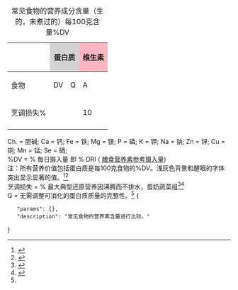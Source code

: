 {| class="wikitable sortable collapsible collapsed"
|+ 常见食物的营养成分含量（生的，未煮过的）每100克含量%DV
|-
! colspan=1 |
! style="background: lightgray" colspan=2 | 蛋白质
! style="background: lightpink" colspan=13 | 维生素
! style="background: lightblue" colspan=10 | 礦物
|-
! 食物
! DV
! Q
! A 
!  B1
! B2
! B3
! B5
! B6
! B9
! B12
! Ch.
! C
! D
! E
! K
! Ca
! Fe
! Mg
! P
! K
! Na
! Zn
! Cu
! Mn
! Se
|-
! 烹调损失%
!   <!-- prot -->
!
! 10   <!-- A -->
! 30      <!-- B1 -->
! 20   <!-- B2 -->
! 25   <!-- B3 -->
!      <!-- B5 -->
! 25   <!-- B6 -->
! 35   <!-- B9 -->
! 0    <!-- B12 -->
! 0      <!-- Ch -->
! 30   <!-- C -->
!      <!-- D -->
!    <!-- E -->
!     <!-- K -->
! 10    <!-- Ca -->
! 15     <!-- Fe -->
! 20    <!-- Mg -->
! 10   <!-- P -->
! 20   <!-- K -->
! 5   <!-- Na -->
! 10   <!-- Zn -->
! 25   <!-- Cu -->
!      <!-- Mn -->
!     <!-- Se -->
|-  {{#ifeq: {{PAGENAME}} | 玉米| style="background:yellow" }} 
! style="background: khaki" |玉米
| 20
| 55 
| 1
| 13
| 4
| 16
| 4
| 19
| 19
| 0
| 0
|0
|0
|0
|1
|1
|11
|31
|style="background: lightGray" |'''34'''
|15
|1
|20
|10
|style="background: lightGray" |'''42'''
| 0
|- {{#ifeq: {{PAGENAME}} | 大米 | style="background:yellow" }} 
! style="background: khaki" |大米
| 14 
| 71
| 0 
| 12
| 3
| 11
| style="background: lightGray" |'''20'''
| 5
| 2
| 0
| 0
| 0
| 0
| 0
| 0
| 1
| 9
| 6
| 7
| 2
| 0
| 8
| 9
| style="background: lightGray" | '''49'''
| 22
|- {{#ifeq: {{PAGENAME}} | 小麦| style="background:yellow" }} 
! style="background: khaki" |小麦
| 27
| 51
| 0 
| 28
| 7
| style="background: lightGray" |'''34'''
| style="background: lightGray" |'''19'''
| style="background: lightGray" |'''21'''
| 11
| 0
| 0
| 0
| 0
| 0
| 0
| 3
| 20
| 36
| style="background: lightGray" |'''51'''
| 12
| 0
| 28
| 28
| style="background: lightGray" |'''151'''
| style="background: lightGray" |'''128'''
|- {{#ifeq: {{PAGENAME}} | 大豆| style="background:yellow" }} 
! style="background: khaki" |大豆
| style="background: lightGray" |'''73''' 
| 132
| 0 
| style="background: lightGray" |'''58'''
| style="background: lightGray" |'''51'''
| 8
| 8
| 19
| style="background: lightGray" |'''94'''
| 0
| style="background: lightGray" |'''24'''
| 10
| 0
| 4
| style="background: lightGray" |'''59'''
| style="background: lightGray" |'''28'''
| style="background: lightGray" |'''87'''
| style="background: lightGray" |'''70'''
| style="background: lightGray" |'''70'''
| style="background: lightGray" |'''51'''
| 0
| style="background: lightGray" |'''33'''
| style="background: lightGray" |'''83'''
| style="background: lightGray" |'''126'''
| 25
|- {{#ifeq: {{PAGENAME}} | 木豆| style="background:yellow" }} 
! style="background: khaki" |木豆
| style="background: lightGray" |'''43'''
| 91
| 1
| style="background: lightGray" |'''43'''
| 11
| 15
| 13
| 13
| style="background: lightGray" |'''114'''
| 0
| 0
| 0
| 0
| 0
| 0
| 13
| 29
| style="background: lightGray" |'''46'''
| style="background: lightGray" |'''37'''
| style="background: lightGray" |'''40'''
| 1
| 18
| style="background: lightGray" |'''53'''
| style="background: lightGray" |'''90'''
| 12
|- {{#ifeq: {{PAGENAME}} | 马铃薯| style="background:yellow" }} 
!style="background: khaki" |马铃薯
| 4
| 112
| 0 
| 5
| 2
| 5
| 3
| 15
| 4
| 0
| 0
| style="background: lightGray" |'''33'''
| 0
| 0
| 2
| 1
| 4
| 6
| 6
| 12
| 0
| 2
| 5
| 8
| 0
|-  {{#ifeq: {{PAGENAME}} | 番薯 | style="background:yellow" }} 
!style="background: khaki" |番薯
| 3
| 82
| style="background: lightGray" |'''284''' 
| 5
| 4
| 3
| 8
| 10
| 3
| 0
| 0
| 4
| 0
| 1
| 2
| 3
| 3
| 6
| 5
| 10
| 2
| 2
| 8
| 13
| 1
|- {{#ifeq: {{PAGENAME}} | 菠菜| style="background:yellow" }} 
! style="background: khaki" |菠菜
| 6
| 119
| style="background: lightGray" |'''188'''
| 5
| 11
| 4
| 1
| 10
| style="background: lightGray" |'''49'''
| 0
| 4.5
| style="background: lightGray" |'''47'''
| 0
| 10
| style="background: lightGray" |'''604'''
| 10
| 15
| 20
| 5
| 16
| 3
| 4
| 6
| style="background: lightGray" |'''45'''
| 1
|-  {{#ifeq: {{PAGENAME}} | 蒔蘿| style="background:yellow" }} 
! style="background: khaki" |蒔蘿
| 7
| 32
| style="background: lightGray" |'''154'''
| 4
| 17
| 8
| 4
| 9
| style="background: lightGray" |'''38'''
| 0
| 0
| style="background: lightGray" |'''142'''
| 0
| 0
| 0
| style="background: lightGray" |'''21'''
| style="background: lightGray" |'''37'''
| 14
| 7
| 21
| 3
| 6
| 7
| style="background: lightGray" |'''63'''
| 0
|-  {{#ifeq: {{PAGENAME}} | 胡萝卜| style="background:yellow" }} 
! style="background: khaki" |胡萝卜
| 2
|
| style="background: lightGray" |'''334'''
| 4
| 3
| 5
| 3
| 7
| 5
| 0
| 0 
| 10
| 0
| 3
| 16
| 3
| 2
| 3
| 4 
| 9 
| 3 
| 2 
| 2 
| 7 
| 0 
|-  {{#ifeq: {{PAGENAME}} | 番石榴| style="background:yellow" }} 
! style="background: khaki" |番石榴
| 5 
| 24
| 12 
| 4
| 2
| 5
| 5
| 6
| 12
| 0
| 0 
| style="background: lightGray" |'''381'''
| 0
| 4
| 3
| 2
| 1
| 5
| 4
| 12
| 0
| 2
| 11
| 8
| 1
|- {{#ifeq: {{PAGENAME}} | 木瓜| style="background:yellow" }} 
! style="background: khaki" |木瓜
| 1
| 7
| 22
| 2
| 2
| 2
| 2
| 1
| 10
| 0
| 0
| style="background: lightGray" |'''103'''
| 0
| 4
| 3
| 2
| 1
| 2
| 1
| 7
| 0
| 0
| 1
| 1
| 1
|-  {{#ifeq: {{PAGENAME}} | 南瓜| style="background:yellow" }} 
! style="background: khaki" |南瓜
| 2
| 56
| style="background: lightGray" |'''184'''
| 3
| 6
| 3
| 3
| 3
| 4
| 0
| 0 
| 15
| 0
| 5
| 1
| 2
| 4
| 3
| 4
| 10
| 0
| 2
| 6
| 6
| 0
|-  {{#ifeq: {{PAGENAME}} | 葵花油| style="background:yellow" }} 
! style="background: khaki" |葵花油
| 0
| 
| 0
| 0
| 0
| 0
| 0
| 0
| 0
| 0
| 0 
| 0
| 0
| style="background: lightGray" |'''205'''
| 7
| 0
| 0
| 0
| 0
| 0
| 0
| 0
| 0
| 0
| 0
|- {{#ifeq: {{PAGENAME}} | 蛋 | style="background:yellow" }} 
!style="background: khaki" |蛋
| 25
| 136
| 10
| 5
| 28
| 0
| style="background: lightGray" |'''14'''
| 7
| 12
| style="background: lightGray" |'''22'''
| style="background: lightGray" |'''45'''
| 0
| 9
| 5
| 0
| 5
| 10
| 3
| 19
| 4
| 6
| 7
| 5
| 2
|style="background: lightGray" | '''45'''
|-  {{#ifeq: {{PAGENAME}} | 乳| style="background:yellow" }} 
! style="background: khaki" |乳
| 6
| 138
| 2
| 3
| 11
| 1 
| 4
| 2
| 1
| 7
| 2.6
| 0
| 0
| 0
| 0
| 11
| 0
| 2
| 9
| 4
| 2
| 3
| 1
| 0
| 5
|- 
|}

Ch. = 胆碱; 
Ca = 钙;  
Fe = 铁;  
Mg = 镁;  
P = 磷;  
K = 钾;  
Na = 钠;  
Zn = 锌;  
Cu = 铜;  
Mn = 锰;  
Se = 硒;
<br />
%DV = % 每日摄入量 即 %  DRI ( [[膳食营养素参考摄入量]])
<br />
注：所有营养价值包括蛋白质是每100克食物的%DV。浅灰色背景和醒眼的字体突出显示显著的值。<ref>{{cite web|url=http://ndb.nal.usda.gov/ndb/nutrients/index|title=National Nutrient Database for Standard Reference Release 28|publisher=美国农业部：农业研究服务}}</ref><ref>{{cite web|url=http://Nutritiondata.self.com|title=Nutrition facts, calories in food, labels, nutritional information and analysis|website=NutritionData.com}}</ref>
<br />
烹调损失 = % 最大典型还原营养因沸腾而不排水，蛋奶蔬菜组<ref>{{Cite web|url=http://www.ars.usda.gov/SP2UserFiles/Place/80400525/Data/retn/retn06.pdf|title = USDA Table of Nutrient Retention Factors, Release 6|date = 2007年12月|accessdate = |website = 美国农业部|publisher = 美国农业部}}</ref><ref name=NutritionalEffectsOfFoodProcessing>{{cite web|url=http://nutritiondata.self.com/topics/processing|title=Nutritional Effects of Food Processing|website=NutritionData.com}}</ref>
<br />
Q = 无需调整可消化的蛋白质质量的完整性。<ref name=NutritionalEffectsOfFoodProcessing />
<noinclude>
<templatedata>
{
	"params": {},
	"description": "常见食物的营养素含量进行比较。"
}
</templatedata>
</noinclude>